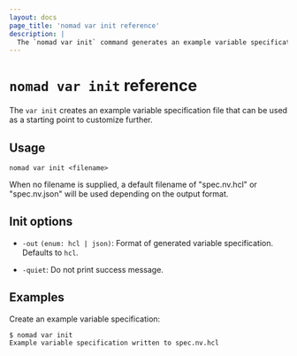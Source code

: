 ```yaml
---
layout: docs
page_title: 'nomad var init reference'
description: |
  The `nomad var init` command generates an example variable specification that you can customize for your Nomad variables.
---
```


# `nomad var init` reference

The `var init` creates an example variable specification file that can be used
as a starting point to customize further.

## Usage

```plaintext
nomad var init <filename>
```

When no filename is supplied, a default filename of "spec.nv.hcl" or
"spec.nv.json" will be used depending on the output format.

## Init options

- `-out` `(enum: hcl | json)`: Format of generated variable
  specification. Defaults to `hcl`.

- `-quiet`: Do not print success message.

## Examples

Create an example variable specification:

```shell-session
$ nomad var init
Example variable specification written to spec.nv.hcl
```
